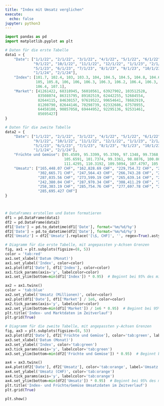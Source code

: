 ```yaml
---
title: "Index mit Umsatz verglichen"
execute:
  echo: false
jupyter: python3
---
```



```python


import pandas as pd
import matplotlib.pyplot as plt

# Daten für die erste Tabelle
data1 = {
    "Date": ["1/1/22", "2/1/22", "3/1/22", "4/1/22", "5/1/22", "6/1/22", "7/1/22", "8/1/22", 
             "9/1/22", "10/1/22", "11/1/22", "12/1/22", "1/1/23", "2/1/23", "3/1/23", "4/1/23", 
             "5/1/23", "6/1/23", "7/1/23", "8/1/23", "9/1/23", "10/1/23", "11/1/23", "12/1/23", 
             "1/1/24", "2/1/24"],
    "Index": [101.7, 102.4, 103, 103.3, 104, 104.5, 104.5, 104.8, 104.6, 104.6, 104.6, 104.4, 
              105, 105.8, 106, 106, 106.3, 106.3, 106.2, 106.4, 106.3, 106.4, 106.2, 106.2, 
              106.4, 107.1],
    "Market": [41261422, 68318945, 56010561, 63927902, 103512528, 
               83508074, 86315795, 89102519, 62442255, 52684554, 
               82644115, 84630157, 97619522, 99654641, 78682919, 
               81208790, 82644146, 70298739, 62332686, 67578955, 
               64458100, 90857058, 69444952, 92295136, 92531461, 
               85695427]
}

# Daten für die zweite Tabelle
data2 = {
    "Date": ["1/1/22", "2/1/22", "3/1/22", "4/1/22", "5/1/22", "6/1/22", "7/1/22", "8/1/22", 
             "9/1/22", "10/1/22", "11/1/22", "12/1/22", "1/1/23", "2/1/23", "3/1/23", "4/1/23", 
             "5/1/23", "6/1/23", "7/1/23", "8/1/23", "9/1/23", "10/1/23", "11/1/23", "12/1/23", 
             "1/1/24", "2/1/24"],
    "Früchte und Gemüse": [95.4589, 95.3399, 95.3709, 97.1348, 99.7368, 104.6054, 105.3628, 105.8999, 105.6958,
                           105.6591, 101.7374, 99.3361, 98.8876, 100.0807, 102.742, 100.8235, 104.6616, 108.7777,
                           111.4295, 110.3192, 109.5094, 107.4797, 105.1812, 103.4663, 102.393, 107.1],
    "Umsatz": ["165,448.07 CHF", "162,828.69 CHF", "229,754.72 CHF", "240,584.40 CHF", "261,629.67 CHF", 
               "302,665.71 CHF", "247,564.43 CHF", "266,743.28 CHF", "274,407.66 CHF", "264,431.45 CHF", 
               "287,035.56 CHF", "273,599.19 CHF", "265,639.14 CHF", "255,265.34 CHF", "307,527.92 CHF", 
               "242,380.04 CHF", "287,970.34 CHF", "308,411.29 CHF", "262,292.45 CHF", "295,702.58 CHF", 
               "258,303.19 CHF", "285,754.76 CHF", "277,697.78 CHF", "253,126.49 CHF", "248,024.78 CHF", 
               "285,695.427 CHF"]
}



# DataFrames erstellen und Daten formatieren
df1 = pd.DataFrame(data1)
df2 = pd.DataFrame(data2)
df1['Date'] = pd.to_datetime(df1['Date'], format='%m/%d/%y')
df2['Date'] = pd.to_datetime(df2['Date'], format='%m/%d/%y')
df2['Umsatz'] = df2['Umsatz'].replace('[\$, CHF]', '', regex=True).astype(float)

# Diagramm für die erste Tabelle, mit angepassten y-Achsen Grenzen
fig, ax1 = plt.subplots(figsize=(8, 5))
color = 'tab:red'
ax1.set_xlabel('Datum (Monat)')
ax1.set_ylabel('Index', color=color)
ax1.plot(df1['Date'], df1['Index'], color=color)
ax1.tick_params(axis='y', labelcolor=color)
ax1.set_ylim(bottom=min(df1['Index']) * 0.95)  # Beginnt bei 95% des minimalen Indexwertes

ax2 = ax1.twinx()
color = 'tab:blue'
ax2.set_ylabel('Umsatz (Millionen)', color=color)
ax2.plot(df1['Date'], df1['Market'] / 1e6, color=color)
ax2.tick_params(axis='y', labelcolor=color)
ax2.set_ylim(bottom=min(df1['Market']) / 1e6 * 0.95)  # Beginnt bei 95% des minimalen Marktwertes
plt.title('Index- und Marktdaten im Zeitverlauf')
plt.grid(True)

# Diagramm für die zweite Tabelle, mit angepassten y-Achsen Grenzen
fig, ax3 = plt.subplots(figsize=(8, 5))
ax3.plot(df2['Date'], df2['Früchte und Gemüse'], color='tab:green', label='Früchte und Gemüse')
ax3.set_xlabel('Datum (Monat)')
ax3.set_ylabel('Index', color='tab:green')
ax3.tick_params(axis='y', labelcolor='tab:green')
ax3.set_ylim(bottom=min(df2['Früchte und Gemüse']) * 0.95)  # Beginnt bei 95% des minimalen Wertes

ax4 = ax3.twinx()
ax4.plot(df2['Date'], df2['Umsatz'], color='tab:orange', label='Umsatz')
ax4.set_ylabel('Umsatz (CHF)', color='tab:orange')
ax4.tick_params(axis='y', labelcolor='tab:orange')
ax4.set_ylim(bottom=min(df2['Umsatz']) * 0.95)  # Beginnt bei 95% des minimalen Umsatzwertes
plt.title('Index- und Früchte/Gemüse Umsatzdaten im Zeitverlauf')
plt.grid(True)

plt.show()




```
